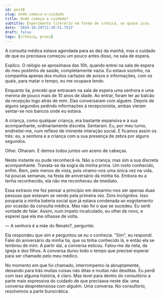```yaml
---
id: post8
slug: onde-comeca-o-cuidado
title: Onde começa o cuidado?
subtitle: Experimento literário em forma de crônica, ou quase isso.
date: '2024-10-24T11:30:51.751Z'
draft: false
tags: [crônica, prosa]
---
```


A consulta médica estava agendada para as dez da manhã, mas o cuidado de que eu precisava
começou um pouco antes disso, na sala de espera. 

Explico. O relógio se aproximava das 10h, 
quando entrei na sala de espera do meu postinho de saúde, completamente vazia.
Eu estava sozinho, na companhia apenas dos muitos cartazes de avisos e informações,
com os quais, para matar o tempo, eu me ocupava lendo. 

Enquanto lia, precebi que entravam na sala de espera uma senhora
e uma menina de pouco mais de 10 anos
de idade. Ao entrar, foram ter ao balcão da recepção logo
atrás de mim. Elas conversaram com alguém. 
Depois de alguns segundos pedindo informações à recepcionista,
ambas vieram sentar-se nos bancos onde eu estava. 

A criança, como qualquer criança, era bastante expansiva e a sua acompanhante, 
ordinariamente discreta. Sentaram. Eu, por meu turno, endireitei-me,
num reflexo de iminente interação social.
E ficamos assim os três: eu, a senhora e a criança com a sua presença de zebra
por alguns segundos. 

Olhei. Olharam. E demos todos juntos um aceno de cabeças.

Neste instante eu pude reconhecê-la. 
Não a criança, mas sim a sua discreta acompanhante. Travata-se da sogra da minha prima.
Um rosto conhecido, enfim. Bem, pelo menos de vista, pois víramo-nos uma única
vez na vida, há poucas semanas, na festa de aniversário da minha tia. Embora eu
a tenha reconhecido, ela não me reconheceu de imediato.

Essa extravio me fez pensar a princípio em deixarmo-nos ser apenas duas
pessoas que estavam se vendo pela primeira vez. Dois incógnitos. 
Isso pouparia a minha bateria social que já estava condenada ao esgotamento 
por ocasião da consulta médica. Mas não foi o que se sucedeu. Eu senti vontade de falar.
Assim, num ímpeto incalculado, eu olhei de novo, 
e esperei que ela me olhasse de volta.

— A senhora é a mãe do Renato?, perguntei.
 
Ela respondeu que sim e perguntou se eu o conhecia. "Sim", eu respondi. Falei
do aniversário da minha tia, que os tinha conhecido lá, e então ela se lembrou de mim. 
A partir daí, a conversa esticou. Falou-me da neta, da igreja e dos filhos.
A conversa durou todo o tempo que precisei esperar para ser chamado pelo meu médico.

No momento em que fui chamado, interrompemo-la abruptamente, 
deixando para trás muitas coisas não ditas e muitas não desditas. 
Eu perdi com isso alguma história, é claro. 
Mas levei para dentro do consultório a parte mais expressiva
do cuidado de que precisava neste dia: uma conversa despretensiosa com alguém. 
Uma conversa. No consultório, resolvemos a parte burocrática.